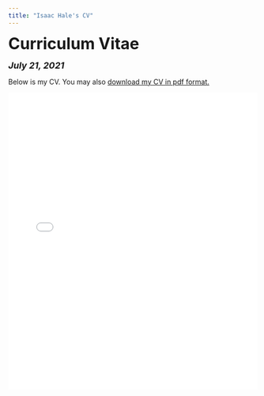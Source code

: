 ```yaml
---
title: "Isaac Hale's CV"
---
```


<head>

<!-- Global site tag (gtag.js) - Google Analytics -->
<script async src="https://www.googletagmanager.com/gtag/js?id=UA-140699540-1"></script>
<script>
  window.dataLayer = window.dataLayer || [];
  function gtag(){dataLayer.push(arguments);}
  gtag('js', new Date());

  gtag('config', 'UA-140699540-1');
</script>
</head>


<font size="+3"><b>Curriculum Vitae</b></font>

<font size="+1"><b><i>July 21, 2021</b></i></font>

<html>
Below is my CV. You may also <a href="files/Isaac Hale CV 7-21-21.pdf">download my CV in pdf format.</a>

<embed src="files/Isaac Hale CV 7-21-21.pdf" type="application/pdf" width="100%" height="600px" />
</body>
</html>